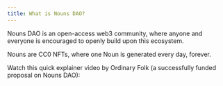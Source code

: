 ```yaml
---
title: What is Nouns DAO?
---
```


Nouns DAO is an open-access web3 community, where anyone and everyone is encouraged to openly build upon this ecosystem.

Nouns are CC0 NFTs, where one Noun is generated every day, forever.

Watch this quick explainer video by Ordinary Folk (a successfully funded proposal on Nouns DAO):

<Tweet tweetLink="ordinaryfolkco/status/1603200528162656257" align="center" hideConversation={true} />
